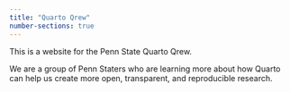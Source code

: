 ```yaml
---
title: "Quarto Qrew"
number-sections: true
---
```


This is a website for the Penn State Quarto Qrew.

We are a group of Penn Staters who are learning more about how Quarto can help us create more open, transparent, and reproducible research.





